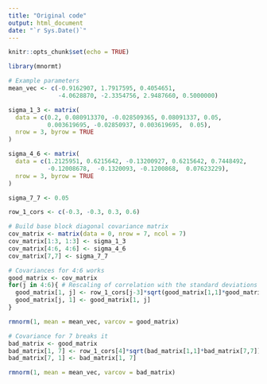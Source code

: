 ```yaml
---
title: "Original code"
output: html_document
date: "`r Sys.Date()`"
---
```


```r
knitr::opts_chunk$set(echo = TRUE)
```

```r
library(mnormt)

# Example parameters
mean_vec <- c(-0.9162907, 1.7917595, 0.4054651,
              -4.0628870, -2.3354756, 2.9487660, 0.5000000)

sigma_1_3 <- matrix(
  data = c(0.2, 0.080913370, -0.028509365, 0.08091337, 0.05,
           0.003619695, -0.02850937, 0.003619695,  0.05),
  nrow = 3, byrow = TRUE
)

sigma_4_6 <- matrix(
  data = c(1.2125951, 0.6215642, -0.13200927, 0.6215642, 0.7448492,
           -0.12008678,  -0.1320093, -0.1200868,  0.07623229),
  nrow = 3, byrow = TRUE
)

sigma_7_7 <- 0.05

row_1_cors <- c(-0.3, -0.3, 0.3, 0.6)

# Build base block diagonal covariance matrix
cov_matrix <- matrix(data = 0, nrow = 7, ncol = 7)
cov_matrix[1:3, 1:3] <- sigma_1_3
cov_matrix[4:6, 4:6] <- sigma_4_6
cov_matrix[7,7] <- sigma_7_7

# Covariances for 4:6 works
good_matrix <- cov_matrix
for(j in 4:6){ # Rescaling of correlation with the standard deviations
  good_matrix[1, j] <- row_1_cors[j-3]*sqrt(good_matrix[1,1]*good_matrix[j,j])
  good_matrix[j, 1] <- good_matrix[1, j]
}

rmnorm(1, mean = mean_vec, varcov = good_matrix)

# Covariance for 7 breaks it
bad_matrix <- good_matrix
bad_matrix[1, 7] <- row_1_cors[4]*sqrt(bad_matrix[1,1]*bad_matrix[7,7])
bad_matrix[7, 1] <- bad_matrix[1, 7]

rmnorm(1, mean = mean_vec, varcov = bad_matrix)
```
